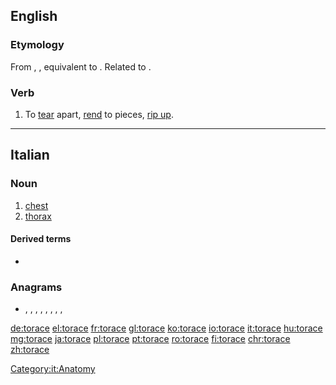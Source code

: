 ==English==

===Etymology===
From {{etyl|enm|en}} {{m|enm|toracen}}, {{m|enm|torasen||to tear up, snatch away}}, equivalent to {{prefix|to|race|lang=en}}. Related to {{l|en|rash}}.

===Verb===
{{en-verb|toraces|toracing|toraced}}

# {{lb|en|transitive|obsolete}} To [[tear]] apart, [[rend]] to pieces, [[rip up]].

----

==Italian==

===Noun===
{{it-noun|m}}

# [[chest]]
# [[thorax]]

====Derived terms====
* {{l|it|toracico}}

===Anagrams===
* {{l|it|atroce}}, {{l|it|carote}}, {{l|it|cerato}}, {{l|it|corate}}, {{l|it|cortea}}, {{l|it|creato}}, {{l|it|croate}}, {{l|it|recato}}, {{l|it|tacerò}}
[[Category:it:Anatomy]]

[[de:torace]]
[[el:torace]]
[[fr:torace]]
[[gl:torace]]
[[ko:torace]]
[[io:torace]]
[[it:torace]]
[[hu:torace]]
[[mg:torace]]
[[ja:torace]]
[[pl:torace]]
[[pt:torace]]
[[ro:torace]]
[[fi:torace]]
[[chr:torace]]
[[zh:torace]]
